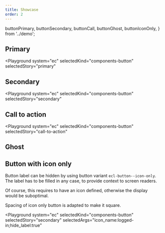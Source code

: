 ```yaml
---
title: Showcase
order: 2
---
```


  buttonPrimary,
  buttonSecondary,
  buttonCall,
  buttonGhost,
  buttonIconOnly,
} from '../demo';

## Primary

<Playground
  system="ec"
  selectedKind="components-button"
  selectedStory="primary"
>
  <Html markup={buttonPrimary} />
</Playground>

## Secondary

<Playground
  system="ec"
  selectedKind="components-button"
  selectedStory="secondary"
>
  <Html markup={buttonSecondary} />
</Playground>

## Call to action

<Playground
  system="ec"
  selectedKind="components-button"
  selectedStory="call-to-action"
>
  <Html markup={buttonCall} />
</Playground>

## Ghost

<Playground system="ec" selectedKind="components-button" selectedStory="ghost">
  <Html markup={buttonGhost} />
</Playground>

## Button with icon only

Button label can be hidden by using button variant `ecl-button--icon-only`. The label has to be filled in any case, to provide context to screen readers.

Of course, this requires to have an icon defined, otherwise the display would be suboptimal.

Spacing of icon only button is adapted to make it square.

<Playground
  system="ec"
  selectedKind="components-button"
  selectedStory="secondary"
  selectedArgs="icon_name:logged-in;hide_label:true"
>
  <Html markup={buttonIconOnly} />
</Playground>
